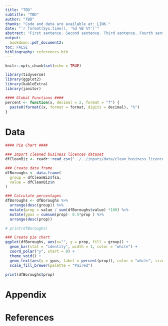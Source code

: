 ```yaml
---
title: "TBD"
subtitle: "TBD"
author: "TBD"
thanks: "Code and data are available at: LINK."
date: "`r format(Sys.time(), '%d %B %Y')`"
abstract: "First sentence. Second sentence. Third sentence. Fourth sentence."
output:
  bookdown::pdf_document2:
toc: FALSE
bibliography: references.bib
---
```


```r
knitr::opts_chunk$set(echo = TRUE)

library(tidyverse)
library(ggplot2)
library(kableExtra)
library(janitor)
```

```r
#### Global Functions ####
percent <- function(x, decimal = 2, format = "f") {   
  paste0(formatC(x, format = format, digits = decimal), "%")
}

```

# Data

```r
#### Pie Chart ####

### Import cleaned business licences dataset
dfCleanBiz <- readr::read_csv("../../inputs/data/clean_business_licences.csv")

### Create data frame
dfBoroughs <- data.frame(
  group = dfCleanBiz$fsa,
  value = dfCleanBiz$n
)

### Calculate percentages
dfBoroughs <- dfBoroughs %>% 
  arrange(desc(group)) %>%
  mutate(prop = value / sum(dfBoroughs$value) *100) %>%
  mutate(ypos = cumsum(prop)- 0.5*prop ) %>%
  arrange(desc(prop))

# print(dfBoroughs)

### Create pie chart
ggplot(dfBoroughs, aes(x="", y = prop, fill = group)) +
  geom_bar(stat = "identity", width = 1, color = "white") +
  coord_polar("y", start = 0) +
  theme_void() + 
  geom_text(aes(y = ypos, label = percent(prop)), color = "white", size=3) +
  scale_fill_brewer(palette = "Paired")
```

```r
print(dfBoroughs$prop)
```

\newpage

# Appendix {-}

\newpage


# References


